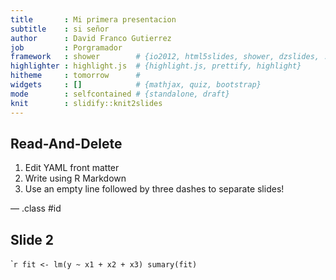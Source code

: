 ```yaml
---
title       : Mi primera presentacion
subtitle    : si señor
author      : David Franco Gutierrez
job         : Porgramador
framework   : shower        # {io2012, html5slides, shower, dzslides, ...}
highlighter : highlight.js  # {highlight.js, prettify, highlight}
hitheme     : tomorrow      # 
widgets     : []            # {mathjax, quiz, bootstrap}
mode        : selfcontained # {standalone, draft}
knit        : slidify::knit2slides
---
```


## Read-And-Delete

1. Edit YAML front matter
2. Write using R Markdown
3. Use an empty line followed by three dashes to separate slides!

--- .class #id 

## Slide 2

````r
fit <- lm(y ~ x1 + x2 + x3)
sumary(fit)
```


